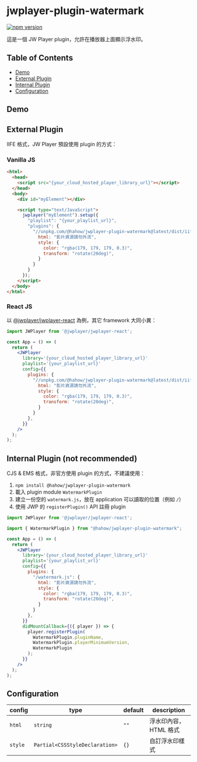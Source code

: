 
# jwplayer-plugin-watermark

[![npm version](https://badge.fury.io/js/@hahow%2Fjwplayer-plugin-watermark.svg)](https://badge.fury.io/js/@hahow%2Fjwplayer-plugin-watermark)

這是一個 JW Player plugin，允許在播放器上面顯示浮水印。

## Table of Contents

- [Demo](#demo)
- [External Plugin](#external-plugin)
- [Internal Plugin](#internal-plugin-not-recommended)
- [Configuration](#configuration)

## Demo

<Story id="watermark--watermark" />

## External Plugin

IIFE 格式，JW Player 預設使用 plugin 的方式：

### Vanilla JS

```html
<html>
  <head>
    <script src="{your_cloud_hosted_player_library_url}"></script>
  </head>
  <body>
    <div id="myElement"></div>

    <script type="text/JavaScript">
      jwplayer("myElement").setup({
        "playlist": "{your_playlist_url}",
        "plugins": {
          "//unpkg.com/@hahow/jwplayer-plugin-watermark@latest/dist/iife/watermark.js": {
            html: "影片資源請勿外流",
            style: {
              color: "rgba(179, 179, 179, 0.3)",
              transform: "rotate(20deg)",
            }
          }
        }
      });
    </script>
  </body>
</html>
```

### React JS

以 [@jwplayer/jwplayer-react](https://github.com/jwplayer/jwplayer-react) 為例，其它 framework 大同小異：

```jsx
import JWPlayer from '@jwplayer/jwplayer-react';

const App = () => (
  return (
    <JWPlayer
      library='{your_cloud_hosted_player_library_url}'
      playlist='{your_playlist_url}'
      config={{
        plugins: {
          "//unpkg.com/@hahow/jwplayer-plugin-watermark@latest/dist/iife/watermark.js": {
            html: "影片資源請勿外流",
            style: {
              color: "rgba(179, 179, 179, 0.3)",
              transform: "rotate(20deg)",
            }
          }
        },
      }}
    />
  );
);
```

## Internal Plugin (not recommended)

CJS & EMS 格式，非官方使用 plugin 的方式，不建議使用：

1. `npm install @hahow/jwplayer-plugin-watermark`
1. 載入 plugin module `WatermarkPlugin`
1. 建立一份空的 `watermark.js`，放在 application 可以讀取的位置（例如 `/`）
1. 使用 JWP 的 `registerPlugin()` API 註冊 plugin

```jsx
import JWPlayer from '@jwplayer/jwplayer-react';

import { WatermarkPlugin } from "@hahow/jwplayer-plugin-watermark";

const App = () => (
  return (
    <JWPlayer
      library='{your_cloud_hosted_player_library_url}'
      playlist='{your_playlist_url}'
      config={{
        plugins: {
          "/watermark.js": {
            html: "影片資源請勿外流",
            style: {
              color: "rgba(179, 179, 179, 0.3)",
              transform: "rotate(20deg)",
            }
          }
        },
      }}
      didMountCallback={({ player }) => {
        player.registerPlugin(
          WatermarkPlugin.pluginName,
          WatermarkPlugin.playerMinimumVersion,
          WatermarkPlugin
        );
      }}
    />
  );
);
```

## Configuration

| config  | type                           | default | description           |
| ------- | ------------------------------ | ------- | --------------------- |
| `html`  | `string`                       | `""`    | 浮水印內容，HTML 格式 |
| `style` | `Partial<CSSStyleDeclaration>` | `{}`    | 自訂浮水印樣式        |
